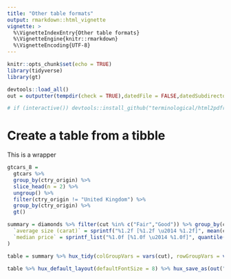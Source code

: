 ```yaml
---
title: "Other table formats"
output: rmarkdown::html_vignette
vignette: >
  %\VignetteIndexEntry{Other table formats}
  %\VignetteEngine{knitr::rmarkdown}
  %\VignetteEncoding{UTF-8}
---
```



```r
knitr::opts_chunk$set(echo = TRUE)
library(tidyverse)
library(gt)

devtools::load_all()
out = outputter(tempdir(check = TRUE),datedFile = FALSE,datedSubdirectory = FALSE)

# if (interactive()) devtools::install_github("terminological/html2pdfr@0.4.1", build_opts = c("--no-multiarch"))
```

# Create a table from a tibble

This is a wrapper 

```r

gtcars_8 =
  gtcars %>%
  group_by(ctry_origin) %>%
  slice_head(n = 2) %>%
  ungroup() %>%
  filter(ctry_origin != "United Kingdom") %>%
  group_by(ctry_origin) %>%
  gt()

```


```r
summary = diamonds %>% filter(cut %in% c("Fair","Good")) %>% group_by(cut,color,clarity) %>% summarise(
  `average size (carat)` = sprintf("%1.2f [%1.2f \u2014 %1.2f]", mean(carat), mean(carat)-1.96*sd(carat), mean(carat)+1.96*sd(carat)),
  `median price` = sprintf_list("%1.0f [%1.0f \u2014 %1.0f]", quantile(price, c(0.5,0.25,0.75)))
)

table = summary %>% hux_tidy(colGroupVars = vars(cut), rowGroupVars = vars(color, clarity))

table %>% hux_default_layout(defaultFontSize = 8) %>% hux_save_as(out("mulitpage_t2"), std_size$third)

```




